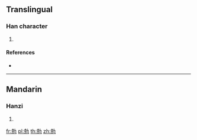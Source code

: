 ==Translingual==

===Han character===
{{Han char|rn=19|rad=力|as=07|sn=9|four=|canj=JUKS,XJUKS|ids=⿺克力}}

# {{defn|Han|sort=力07}}

====References====
* {{Han ref|kx=0147.381|hdz=10370.131|uh=52CA|ud=21194}}

----

==Mandarin==

===Hanzi===
{{cmn-hanzi|pin=[[kè]] ([[ke4]])|wg=k'o<sup>4</sup>}}

# {{defn|lang=cmn|sort=力07}}

[[fr:勊]]
[[pl:勊]]
[[th:勊]]
[[zh:勊]]